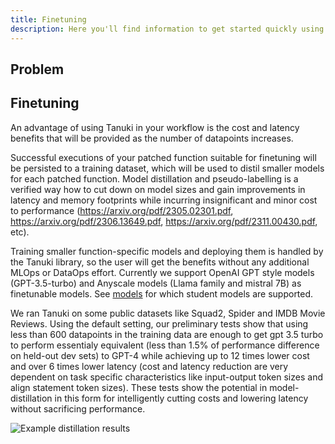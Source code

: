 ```yaml
---
title: Finetuning
description: Here you'll find information to get started quickly using Tanuki.
---
```


## Problem


## Finetuning
An advantage of using Tanuki in your workflow is the cost and latency benefits that will be provided as the number of datapoints increases. 

Successful executions of your patched function suitable for finetuning will be persisted to a training dataset, which will be used to distil smaller models for each patched function. Model distillation and pseudo-labelling is a verified way how to cut down on model sizes and gain improvements in latency and memory footprints while incurring insignificant and minor cost to performance (https://arxiv.org/pdf/2305.02301.pdf, https://arxiv.org/pdf/2306.13649.pdf, https://arxiv.org/pdf/2311.00430.pdf, etc).

Training smaller function-specific models and deploying them is handled by the Tanuki library, so the user will get the benefits without any additional MLOps or DataOps effort. Currently we support OpenAI GPT style models (GPT-3.5-turbo) and Anyscale models (Llama family and mistral 7B) as finetunable models. See [models](placeholder_url) for which student models are supported. 

We ran Tanuki on some public datasets like Squad2, Spider and IMDB Movie Reviews. Using the default setting, our preliminary tests show that using less than 600 datapoints in the training data are enough to get gpt 3.5 turbo to perform essentialy equivalent (less than 1.5% of performance difference on held-out dev sets) to GPT-4 while achieving up to 12 times lower cost and over 6 times lower latency (cost and latency reduction are very dependent on task specific characteristics like input-output token sizes and align statement token sizes). These tests show the potential in model-distillation in this form for intelligently cutting costs and lowering latency without sacrificing performance.

![Example distillation results](https://github.com/monkeypatch/tanuki.py/assets/113173969/2ac4c2fd-7ba6-4598-891d-6aa2c85827c9)